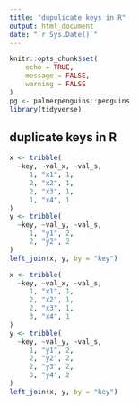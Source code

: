 ```yaml
---
title: "dupulicate keys in R"
output: html_document
date: "`r Sys.Date()`"
---
```


```r
knitr::opts_chunk$set(
	echo = TRUE,
	message = FALSE,
	warning = FALSE
)
pg <- palmerpenguins::penguins
library(tidyverse)
```

## duplicate keys in R

```r
x <- tribble(
  ~key, ~val_x, ~val_s,
     1, "x1", 1,
     2, "x2", 1,
     2, "x3", 1,
     1, "x4", 1
)
y <- tribble(
  ~key, ~val_y, ~val_s,
     1, "y1", 2,
     2, "y2", 2
)
left_join(x, y, by = "key")
```

```r
x <- tribble(
  ~key, ~val_x, ~val_s,
     1, "x1", 1,
     2, "x2", 1,
     2, "x3", 1,
     3, "x4", 1
)
y <- tribble(
  ~key, ~val_y, ~val_s,
     1, "y1", 2,
     2, "y2", 2,
     2, "y3", 2,
     3, "y4", 2
)
left_join(x, y, by = "key")
```

